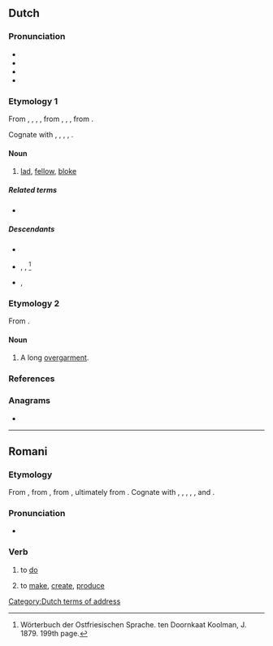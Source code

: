 ==Dutch==

===Pronunciation===
* {{IPA|nl|/ˈkeː.rəl/}}
* {{audio|nl|Nl-kerel.ogg|audio}}
* {{hyphenation|nl|ke|rel}}
* {{rhymes|nl|eːrəl}}

===Etymology 1===
From {{inh|nl|dum|kerel}}, {{m|dum|carel}}, {{m|dum|caerl}}, {{m|dum|kerl}}, from {{inh|nl|odt|*karl}}, {{m|odt|*karal}}, {{m|odt|*keril}}, from {{inh|nl|gem-pro|*karilaz}}.

Cognate with {{cog|de|Kerl}}, {{cog|nds-nl|keerl}}, {{cog|fy|tsjirl}}, {{cog|en|churl}}, {{cog|da|karl}}.

====Noun====
{{nl-noun|m|-s|kereltje}}

# [[lad]], [[fellow]], [[bloke]]

=====Related terms=====
* {{l|nl|Karel}}

=====Descendants=====
* {{desc|af|kêrel}}
* {{desc|stq|kerel|bor=1}}, {{l|stq|kërel}}, {{l|stq|kërdel}}<ref name="WOS">Wörterbuch der Ostfriesischen Sprache. ten Doornkaat Koolman, J. 1879. 199th page.</ref>
* {{desc|fy|keardel|bor=1}}, {{l|fy|kearel}}

===Etymology 2===
From {{inh|nl|dum|kerle}}. {{etystub|nl}}

====Noun====
{{nl-noun|m|-s|kereltje}}

# {{lb|nl|historical|or|archaic}} A long [[overgarment]].

===References===
<references/>

===Anagrams===
* {{l|nl|rekel}}
[[Category:Dutch terms of address]]
----

==Romani==

===Etymology===
From {{inh|rom|sa|करोति|tr=karóti}}, from {{inh|rom|inc-pro|*karáwti}}, from {{inh|rom|iir-pro|*kr̥náwti}}, ultimately from {{inh|rom|ine-pro|*kʷer-}}. Cognate with {{cog|hi|करना}}, {{cog|pa|ਕਰਨਾ}}, {{cog|ne|गर्नु}}, {{cog|gu|કરવું}}, {{cog|mr|करणे}}, and {{cog|bn|করা}}.

===Pronunciation===
* {{IPA|rom|/ˈke.rel/|/ˈkə.rel/}}

===Verb===
{{rom-verb|el}}

# to [[do]]
#: {{uxi|rom|Na ʒanav so te '''kerav'''.|t=I don't know what to do.}}
# to [[make]], [[create]], [[produce]]
#: {{uxi|rom|Morro dad '''kerdǎs''' o kazàn.|t=My dad made the kettle.}}
